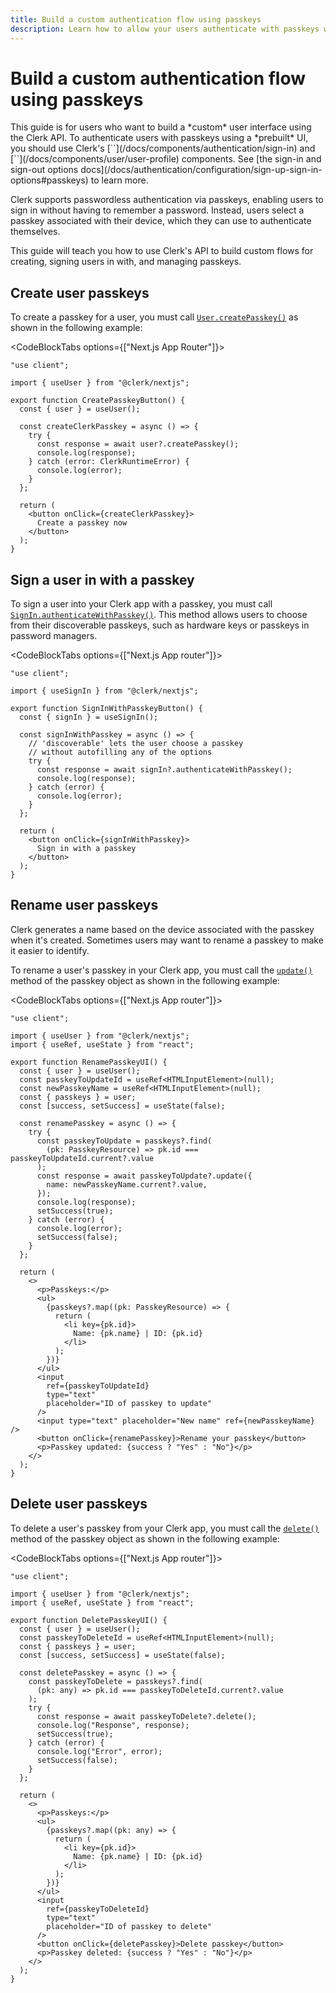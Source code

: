 ```yaml
---
title: Build a custom authentication flow using passkeys
description: Learn how to allow your users authenticate with passkeys with Clerk.
---
```


# Build a custom authentication flow using passkeys

<Callout type="danger">
This guide is for users who want to build a *custom* user interface using the Clerk API. To authenticate users with passkeys using a *prebuilt* UI, you should use Clerk's [`<SignIn />`](/docs/components/authentication/sign-in) and [`<UserProfile />`](/docs/components/user/user-profile) components. See [the sign-in and sign-out options docs](/docs/authentication/configuration/sign-up-sign-in-options#passkeys) to learn more.
</Callout>

Clerk supports passwordless authentication via passkeys, enabling users to sign in without having to remember a password. Instead, users select a passkey associated with their device, which they can use to authenticate themselves.

This guide will teach you how to use Clerk's API to build custom flows for creating, signing users in with, and managing passkeys.

## Create user passkeys

To create a passkey for a user, you must call [`User.createPasskey()`](/docs/references/javascript/user/user#create-passkey) as shown in the following example:

<CodeBlockTabs options={["Next.js App Router"]}>
```tsx filename="app/components/CustomCreatePasskeysButton.tsx"
"use client";

import { useUser } from "@clerk/nextjs";

export function CreatePasskeyButton() {
  const { user } = useUser();

  const createClerkPasskey = async () => {
    try {
      const response = await user?.createPasskey();
      console.log(response);
    } catch (error: ClerkRuntimeError) {
      console.log(error);
    }
  };

  return (
    <button onClick={createClerkPasskey}>
      Create a passkey now
    </button>
  );
}
```
</CodeBlockTabs>

## Sign a user in with a passkey

To sign a user into your Clerk app with a passkey, you must call [`SignIn.authenticateWithPasskey()`](/docs/references/javascript/sign-in/authenticate-with#authenticate-with-passkey). This method allows users to choose from their discoverable passkeys, such as hardware keys or passkeys in password managers.

<CodeBlockTabs options={["Next.js App router"]}>
```tsx filename="components/SignInWithPasskeyButton.tsx"
"use client";

import { useSignIn } from "@clerk/nextjs";

export function SignInWithPasskeyButton() {
  const { signIn } = useSignIn();

  const signInWithPasskey = async () => {
    // 'discoverable' lets the user choose a passkey
    // without autofilling any of the options
    try {
      const response = await signIn?.authenticateWithPasskey();
      console.log(response);
    } catch (error) {
      console.log(error);
    }
  };

  return (
    <button onClick={signInWithPasskey}>
      Sign in with a passkey
    </button>
  );
}
```
</CodeBlockTabs>

## Rename user passkeys

Clerk generates a name based on the device associated with the passkey when it's created. Sometimes users may want to rename a passkey to make it easier to identify.

To rename a user's passkey in your Clerk app, you must call the [`update()`](/docs/references/javascript/types/passkey-resource#update) method of the passkey object as shown in the following example: 

<CodeBlockTabs options={["Next.js App router"]}>

```tsx filename="components/RenamePasskeyUI.tsx"
"use client";

import { useUser } from "@clerk/nextjs";
import { useRef, useState } from "react";

export function RenamePasskeyUI() {
  const { user } = useUser();
  const passkeyToUpdateId = useRef<HTMLInputElement>(null);
  const newPasskeyName = useRef<HTMLInputElement>(null);
  const { passkeys } = user;
  const [success, setSuccess] = useState(false);

  const renamePasskey = async () => {
    try {
      const passkeyToUpdate = passkeys?.find(
        (pk: PasskeyResource) => pk.id === passkeyToUpdateId.current?.value
      );
      const response = await passkeyToUpdate?.update({
        name: newPasskeyName.current?.value,
      });
      console.log(response);
      setSuccess(true);
    } catch (error) {
      console.log(error);
      setSuccess(false);
    }
  };

  return (
    <>
      <p>Passkeys:</p>
      <ul>
        {passkeys?.map((pk: PasskeyResource) => {
          return (
            <li key={pk.id}>
              Name: {pk.name} | ID: {pk.id}
            </li>
          );
        })}
      </ul>
      <input 
        ref={passkeyToUpdateId}
        type="text"
        placeholder="ID of passkey to update"
      />
      <input type="text" placeholder="New name" ref={newPasskeyName} />
      <button onClick={renamePasskey}>Rename your passkey</button>
      <p>Passkey updated: {success ? "Yes" : "No"}</p>
    </>
  );
}
```
</CodeBlockTabs>

## Delete user passkeys

To delete a user's passkey from your Clerk app, you must call the [`delete()`](/docs/references/javascript/types/passkey-resource#delete) method of the passkey object as shown in the following example: 

<CodeBlockTabs options={["Next.js App router"]}>
```tsx filename="components/DeletePasskeyUI.tsx"
"use client";

import { useUser } from "@clerk/nextjs";
import { useRef, useState } from "react";

export function DeletePasskeyUI() {
  const { user } = useUser();
  const passkeyToDeleteId = useRef<HTMLInputElement>(null);
  const { passkeys } = user;
  const [success, setSuccess] = useState(false);

  const deletePasskey = async () => {
    const passkeyToDelete = passkeys?.find(
      (pk: any) => pk.id === passkeyToDeleteId.current?.value
    );
    try {
      const response = await passkeyToDelete?.delete();
      console.log("Response", response);
      setSuccess(true);
    } catch (error) {
      console.log("Error", error);
      setSuccess(false);
    }
  };

  return (
    <>
      <p>Passkeys:</p>
      <ul>
        {passkeys?.map((pk: any) => {
          return (
            <li key={pk.id}>
              Name: {pk.name} | ID: {pk.id}
            </li>
          );
        })}
      </ul>
      <input
        ref={passkeyToDeleteId}
        type="text"
        placeholder="ID of passkey to delete"
      />
      <button onClick={deletePasskey}>Delete passkey</button>
      <p>Passkey deleted: {success ? "Yes" : "No"}</p>
    </>
  );
}
```
</CodeBlockTabs>
